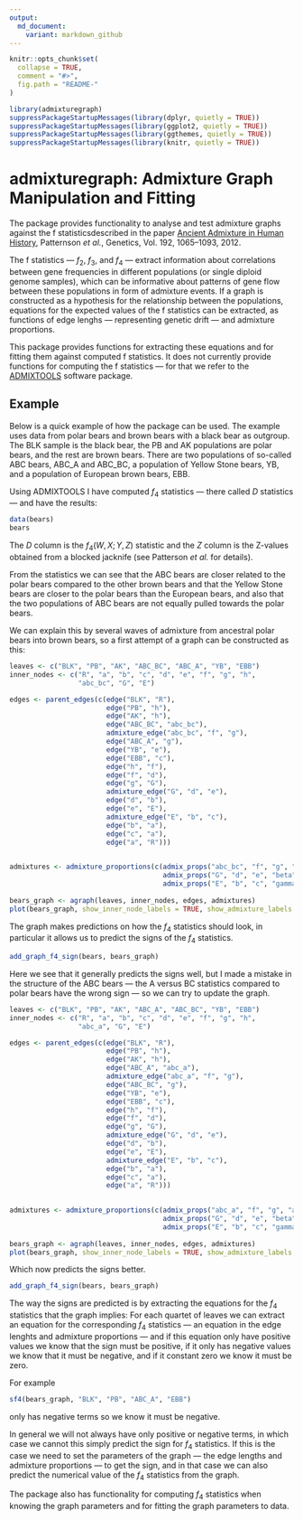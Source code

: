 ```yaml
---
output:
  md_document:
    variant: markdown_github
---
```


<!-- README.md is generated from README.Rmd. Please edit that file -->

```r
knitr::opts_chunk$set(
  collapse = TRUE,
  comment = "#>",
  fig.path = "README-"
)

library(admixturegraph)
suppressPackageStartupMessages(library(dplyr, quietly = TRUE))
suppressPackageStartupMessages(library(ggplot2, quietly = TRUE))
suppressPackageStartupMessages(library(ggthemes, quietly = TRUE))
suppressPackageStartupMessages(library(knitr, quietly = TRUE))
```

# admixturegraph: Admixture Graph Manipulation and Fitting

The package provides functionality to analyse and test admixture graphs against the f statisticsdescribed in the paper [Ancient Admixture in Human History](http://tinyurl.com/o5a4kr4), Patternson *et al.*, Genetics, Vol. 192, 1065--1093, 2012.

The f statistics --- $f_2$, $f_3$, and $f_4$ --- extract information about correlations between gene frequencies in different populations (or single diploid genome samples), which can be informative about patterns of gene flow between these populations in form of admixture events. If a graph is constructed as a hypothesis for the relationship between the populations, equations for the expected values of the f statistics can be extracted, as functions of edge lenghs — representing genetic drift — and admixture proportions.

This package provides functions for extracting these equations and for fitting them against computed f statistics. It does not currently provide functions for computing the f statistics — for that we refer to the [ADMIXTOOLS](https://github.com/DReichLab/AdmixTools) software package.

## Example

Below is a quick example of how the package can be used. The example uses data
from polar bears and brown bears with a black bear as outgroup. The BLK sample
is the black bear, the PB and AK populations are polar bears, and the rest
are brown bears. There are two populations of so-called ABC bears, ABC_A and
ABC_BC, a population of Yellow Stone bears, YB, and a population of European
brown bears, EBB.

Using ADMIXTOOLS I have computed $f_4$ statistics --- there called $D$ statistics
--- and have the results:

```r
data(bears)
bears
```

The $D$ column is the $f_4(W,X;Y,Z)$ statistic and the $Z$ column is the Z-values
obtained from a blocked jacknife (see Patterson *et al.* for details).

From the statistics we can see that the ABC bears are closer related to the
polar bears compared to the other brown bears and that the Yellow Stone bears
are closer to the polar bears than the European bears, and also that the two
populations of ABC bears are not equally pulled towards the polar bears.

We can explain this by several waves of admixture from ancestral polar bears
into brown bears, so a first attempt of a graph can be constructed as this:

```r
leaves <- c("BLK", "PB", "AK", "ABC_BC", "ABC_A", "YB", "EBB") 
inner_nodes <- c("R", "a", "b", "c", "d", "e", "f", "g", "h",
                 "abc_bc", "G", "E")

edges <- parent_edges(c(edge("BLK", "R"),
                        edge("PB", "h"),
                        edge("AK", "h"),
                        edge("ABC_BC", "abc_bc"),
                        admixture_edge("abc_bc", "f", "g"),
                        edge("ABC_A", "g"), 
                        edge("YB", "e"),
                        edge("EBB", "c"),
                        edge("h", "f"),
                        edge("f", "d"),
                        edge("g", "G"),
                        admixture_edge("G", "d", "e"),
                        edge("d", "b"),
                        edge("e", "E"),
                        admixture_edge("E", "b", "c"),
                        edge("b", "a"),
                        edge("c", "a"),
                        edge("a", "R")))
 

admixtures <- admixture_proportions(c(admix_props("abc_bc", "f", "g", "alpha"),
                                      admix_props("G", "d", "e", "beta"),
                                      admix_props("E", "b", "c", "gamma")))
                                
bears_graph <- agraph(leaves, inner_nodes, edges, admixtures)
plot(bears_graph, show_inner_node_labels = TRUE, show_admixture_labels = TRUE)
```

The graph makes predictions on how the $f_4$ statistics should look, in particular
it allows us to predict the signs of the $f_4$ statistics.

```r
add_graph_f4_sign(bears, bears_graph)
```

Here we see that it generally predicts the signs well, but I made a mistake in
the structure of the ABC bears --- the A versus BC statistics compared to polar
bears have the wrong sign --- so we can try to update the graph.

```r
leaves <- c("BLK", "PB", "AK", "ABC_A", "ABC_BC", "YB", "EBB") 
inner_nodes <- c("R", "a", "b", "c", "d", "e", "f", "g", "h",
                 "abc_a", "G", "E")

edges <- parent_edges(c(edge("BLK", "R"),
                        edge("PB", "h"),
                        edge("AK", "h"),
                        edge("ABC_A", "abc_a"),
                        admixture_edge("abc_a", "f", "g"),
                        edge("ABC_BC", "g"), 
                        edge("YB", "e"),
                        edge("EBB", "c"),
                        edge("h", "f"),
                        edge("f", "d"),
                        edge("g", "G"),
                        admixture_edge("G", "d", "e"),
                        edge("d", "b"),
                        edge("e", "E"),
                        admixture_edge("E", "b", "c"),
                        edge("b", "a"),
                        edge("c", "a"),
                        edge("a", "R")))
 

admixtures <- admixture_proportions(c(admix_props("abc_a", "f", "g", "alpha"),
                                      admix_props("G", "d", "e", "beta"),
                                      admix_props("E", "b", "c", "gamma")))
                                
bears_graph <- agraph(leaves, inner_nodes, edges, admixtures)
plot(bears_graph, show_inner_node_labels = TRUE, show_admixture_labels = TRUE)

```

Which now predicts the signs better.

```r
add_graph_f4_sign(bears, bears_graph)
```

The way the signs are predicted is by extracting the equations for the $f_4$
statistics that the graph implies: For each quartet of leaves we can extract
an equation for the corresponding $f_4$ statistics --- an equation in the
edge lenghts and admixture proportions --- and if this equation only have positive
values we know that the sign must be positive, if it only has negative values we
know that it must be negative, and if it constant zero we know it must be zero.

For example

```r
sf4(bears_graph, "BLK", "PB", "ABC_A", "EBB")
```

only has negative terms so we know it must be negative.

In general we will not always have only positive or negative terms, in which case
we cannot this simply predict the sign for $f_4$ statistics. If this is the case
we need to set the parameters of the graph --- the edge lengths and admixture 
proportions --- to get the sign, and in that case we can also predict the
numerical value of the $f_4$ statistics from the graph.

The package also has functionality for computing $f_4$ statistics when knowing
the graph parameters and for fitting the graph parameters to data.


